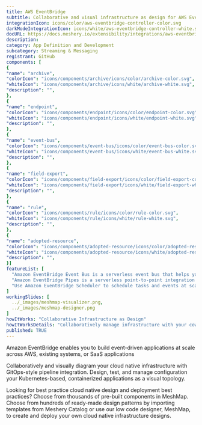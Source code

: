 ```yaml
---
title: AWS EventBridge
subtitle: Collaborative and visual infrastructure as design for AWS EventBridge
integrationIcon: icons/color/aws-eventbridge-controller-color.svg
darkModeIntegrationIcon: icons/white/aws-eventbridge-controller-white.svg
docURL: https://docs.meshery.io/extensibility/integrations/aws-eventbridge-controller
description: 
category: App Definition and Development
subcategory: Streaming & Messaging
registrant: GitHub
components: [
{
"name": "archive",
"colorIcon": "icons/components/archive/icons/color/archive-color.svg",
"whiteIcon": "icons/components/archive/icons/white/archive-white.svg",
"description": "",
},
{
"name": "endpoint",
"colorIcon": "icons/components/endpoint/icons/color/endpoint-color.svg",
"whiteIcon": "icons/components/endpoint/icons/white/endpoint-white.svg",
"description": "",
},
{
"name": "event-bus",
"colorIcon": "icons/components/event-bus/icons/color/event-bus-color.svg",
"whiteIcon": "icons/components/event-bus/icons/white/event-bus-white.svg",
"description": "",
},
{
"name": "field-export",
"colorIcon": "icons/components/field-export/icons/color/field-export-color.svg",
"whiteIcon": "icons/components/field-export/icons/white/field-export-white.svg",
"description": "",
},
{
"name": "rule",
"colorIcon": "icons/components/rule/icons/color/rule-color.svg",
"whiteIcon": "icons/components/rule/icons/white/rule-white.svg",
"description": "",
},
{
"name": "adopted-resource",
"colorIcon": "icons/components/adopted-resource/icons/color/adopted-resource-color.svg",
"whiteIcon": "icons/components/adopted-resource/icons/white/adopted-resource-white.svg",
"description": "",
}]
featureList: [
  "Amazon EventBridge Event Bus is a serverless event bus that helps you receive, filter, transform, route, and deliver events.",
  "Amazon EventBridge Pipes is a serverless point-to-point integration resource that helps you connect event producers to event consumers with optional filtering, enrichment, and transformation capabilities.",
  "Use Amazon EventBridge Scheduler to schedule tasks and events at scale."
]
workingSlides: [
  ../_images/meshmap-visualizer.png,
  ../_images/meshmap-designer.png
]
howItWorks: "Collaborative Infrastructure as Design"
howItWorksDetails: "Collaboratively manage infrastructure with your coworkers synchronously sharing the same designs."
published: TRUE
---
```


<p>
  Amazon EventBridge enables you to build event-driven applications at scale across AWS, existing
  systems, or SaaS applications
</p>
<p>
  Collaboratively and visually diagram your cloud native infrastructure with GitOps-style pipeline
  integration. Design, test, and manage configuration your Kubernetes-based, containerized
  applications as a visual topology.
</p>
<p>
  Looking for best practice cloud native design and deployment best practices? Choose from thousands
  of pre-built components in MeshMap. Choose from hundreds of ready-made design patterns by
  importing templates from Meshery Catalog or use our low code designer, MeshMap, to create and
  deploy your own cloud native infrastructure designs.
</p>
